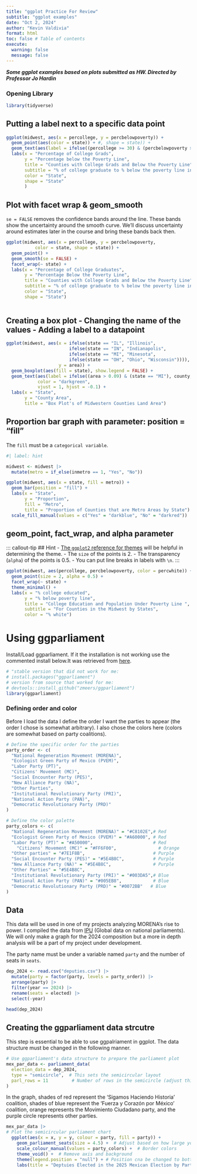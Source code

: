 ```yaml
---
title: "ggplot Practice For Review"
subtitle: "ggplot examples"
date: "Oct 2, 2024"
author: "Kevin Valdivia"
format: html
toc: false # Table of contents
execute: 
  warning: false
  message: false
---
```


***Some ggplot examples based on plots submitted as HW. Directed by Professor Jo Hardin***

### Opening Library

```r
library(tidyverse)
```

## Putting a label next to a specific data point

```r
ggplot(midwest, aes(x = percollege, y = percbelowpoverty)) +
  geom_point(aes(color = state)) + #, shape = state)) +
  geom_text(aes(label = ifelse((percollege >= 30) & (percbelowpoverty >= 20), county, "")), vjust = -1, hjust = 0.5, color = "red") +
  labs(x = "Percentage of College Grads", 
       y = "Percentage below the Poverty Line",        
       title = "Counties with College Grads and Below the Poverty Line",
       subtitle = "% of college graduate to % below the poverty line in midwestern counties",
       color = "State",
       shape = "State"
       )
```

## Plot with facet wrap & geom_smooth

::: callout-note
`se = FALSE` removes the confidence bands around the line. These bands show the uncertainty around the smooth curve. We'll discuss uncertainty around estimates later in the course and bring these bands back then.
:::

```r
ggplot(midwest, aes(x = percollege, y = percbelowpoverty, 
           color = state, shape = state)) +
  geom_point() +
  geom_smooth(se = FALSE) +
  facet_wrap(~ state) +
  labs(x = "Percentage of College Graduates",
       y = "Percentage Below the Poverty Line",
       title = "Counties with College Grads and Below the Poverty Line",
       subtitle = "% of college graduate to % below the poverty line in midwestern counties",
       color = "State",
       shape = "State")
  
```

## Creating a box plot - Changing the name of the values - Adding a label to a datapoint

```r
ggplot(midwest, aes(x = ifelse(state == "IL", "Illinois", 
                        ifelse(state == "IN", "Indianapolis", 
                        ifelse(state == "MI", "Minesota", 
                        ifelse(state == "OH", "Ohio", "Wisconsin")))), 
                    y = area)) +
  geom_boxplot(aes(fill = state), show.legend = FALSE) + 
  geom_text(aes(label = ifelse((area > 0.09) & (state == "MI"), county, "")), 
            color = "darkgreen",
            vjust = 1, hjust = -0.1) +
  labs(x = "State",
       y = "County Area",
       title = "Box Plot's of Midwestern Counties Land Area")
```

## Proportion bar graph with parameter: position = "fill"

::: callout-note
The `fill` must be a `categorical variable`.
:::

```r
#| label: hint

midwest <- midwest |>
  mutate(metro = if_else(inmetro == 1, "Yes", "No"))
```

```r
ggplot(midwest, aes(x = state, fill = metro)) +
  geom_bar(position = "fill") +
  labs(x = "State",
       y = "Proportion",
       fill = "Metro",
       title = "Proportion of Counties that are Metro Areas by State") +
  scale_fill_manual(values = c("Yes" = "darkblue", "No" = "darkred"))
```

## geom_point, fact_wrap, and alpha parameter

::: callout-tip \## Hint - [The `ggplot2` reference for themes](https://ggplot2.tidyverse.org/reference/ggtheme.html) will be helpful in determining the theme. - The `size` of the points is 2. - The transparency (`alpha`) of the points is 0.5. - You can put line breaks in labels with `\n`. :::

```r
ggplot(midwest, aes(percollege, percbelowpoverty, color = percwhite)) +
  geom_point(size = 2, alpha = 0.5) +
  facet_wrap(~ state) +
  theme_minimal() +
  labs(x = "% college educated",
       y = "% below poverty line",
       title = "College Education and Population Under Poverty Line ",
       subtitle = "For Counties in the Midwest by States",
       color = "% white")
```

# Using ggparliament

Install/Load ggparliament. If it the installation is not working use the commented install below.It was retrieved from [here](https://github.com/zmeers/ggparliament).

```r
# "stable version that did not work for me:
# install.packages("ggparliament")
# version from source that worked for me:
# devtools::install_github("zmeers/ggparliament")
library(ggparliament)
```

### Defining order and color
Before I load the data I define the order I want the parties to appear (the order I chose is somewhat arbitrary). I also chose the colors here (colors are somewhat based on party coalitions).

```r
# Define the specific order for the parties
party_order <- c(
  "National Regeneration Movement (MORENA)",
  "Ecologist Green Party of Mexico (PVEM)",
  "Labor Party (PT)",
  "Citizens' Movement (MC)",
  "Social Encounter Party (PES)",
  "New Alliance Party (NA)", 
  "Other Parties",
  "Institutional Revolutionary Party (PRI)",
  "National Action Party (PAN)",
  "Democratic Revolutionary Party (PRD)"
)

# Define the color palette
party_colors <- c(
  "National Regeneration Movement (MORENA)" = "#C8102E",# Red
  "Ecologist Green Party of Mexico (PVEM)" = "#A60000", # Red
  "Labor Party (PT)" = "#A50000",                       # Red
    "Citizens' Movement (MC)" = "#FF6F00",                # Orange
  "Other parties" = "#7E1F8B",                          # Purple
  "Social Encounter Party (PES)" = "#5E4B8C",           # Purple
  "New Alliance Party (NA)" = "#5E4B8C",                # Purple
  "Other Parties" = "#5E4B8C",
  "Institutional Revolutionary Party (PRI)" = "#003DA5",# Blue
  "National Action Party (PAN)" = "#005EB8",            # Blue
  "Democratic Revolutionary Party (PRD)" = "#0072BB"   # Blue
)
```


## Data

This data will be used in one of my projects analyzing MORENA's rise to power. I compiled the data from [IPU](https://data.ipu.org/parliament/MX/MX-LC01/working-methods/structure/) (Global data on national parliaments). We will only make a graph for the 2024 composition but a more in depth analysis will be a part of my project under development. 

::: callout-note
The party name must be under a variable named `party` and the number of seats in `seats`.
:::

```r
dep_2024 <- read.csv("deputies.csv") |> 
  mutate(party = factor(party, levels = party_order)) |> 
  arrange(party) |> 
  filter(year == 2024) |> 
  rename(seats = elected) |> 
  select(-year)

head(dep_2024)
```

## Creating the ggparliament data strcutre

This step is essential to be able to use ggpalriament in ggplot. The data structure must be changed in the following manner.

```r
# Use ggparliament's data structure to prepare the parliament plot
mex_par_data <- parliament_data(
  election_data = dep_2024,
  type = "semicircle",  # This sets the semicircular layout
  parl_rows = 11         # Number of rows in the semicircle (adjust this based on number of seats)
)
```

In the graph, shades of red represent the 'Sigamos Haciendo Historia' coalition, shades of blue represent the 'Fuerza y Corazón por México' coalition, orange represents the Movimiento Ciudadano party, and the purple circle represents other parties.
```r
mex_par_data |> 
# Plot the semicircular parliament chart
  ggplot(aes(x = x, y = y, colour = party, fill = party)) +
    geom_parliament_seats(size = 4.5) +  # Adjust based on how large you want the circles
    scale_colour_manual(values = party_colors) +  # Border colors
    theme_void() +  # Remove axis and background
    theme(legend.position = "null") + # Position cna be changed to bottom, right, etc...
    labs(title = "Deptuies Elected in the 2025 Mexican Election by Party") 
```

